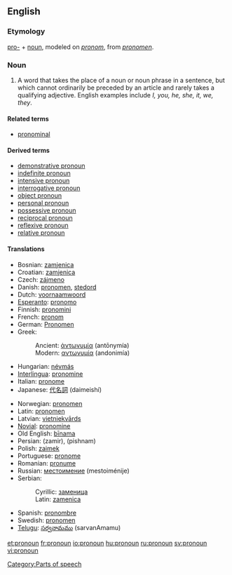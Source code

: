 ==English==
===Etymology===
[[pro-]] + [[noun]], modeled on {{MF.}} ''[[pronom]]'', from {{L.}} ''[[pronomen]]''.
===Noun===
{{wikipedia}}
{{en-noun}}

# {{grammar}} A word that takes the place of a noun or noun phrase in a sentence, but which cannot ordinarily be preceded by an article and rarely takes a qualifying adjective. English examples include ''I, you, he, she, it, we, they''.

====Related terms====
*[[pronominal]]

====Derived terms====
*[[demonstrative pronoun]]
*[[indefinite pronoun]]
*[[intensive pronoun]]
*[[interrogative pronoun]]
*[[object pronoun]]
*[[personal pronoun]]
*[[possessive pronoun]]
*[[reciprocal pronoun]]
*[[reflexive pronoun]]
*[[relative pronoun]]

====Translations====
{{top}}
*Bosnian: [[zamjenica#Bosnian|zamjenica]] {{f}}
*Croatian: [[zamjenica#Croatian|zamjenica]] {{f}}
*Czech: [[zájmeno]] {{n}}
*Danish: [[pronomen]], [[stedord]]
*Dutch: [[voornaamwoord]] {{n}}
*[[Esperanto]]: [[pronomo]]
*Finnish: [[pronomini]]
*French: [[pronom]] {{m}}
*German: [[Pronomen]] {{n}}
*Greek:
*:Ancient: [[ἀντωνυμία]] (antōnymía) {{f}}
*:Modern: [[αντωνυμία]] (andonimía) {{f}}
*Hungarian: [[névmás]]
*[[Interlingua]]: [[pronomine]]
*Italian: [[pronome]] {{m}}
*Japanese: [[代名詞]] (daimeishí)
{{mid}}
*Norwegian: [[pronomen]]
*Latin: [[pronomen]] {{n}}
*Latvian: [[vietniekvārds]] {{m}}
*[[Novial]]: [[pronomine]]
*Old English: [[binama|bīnama]] {{m}}
*Persian: {{FAchar|[[ضمیر]]}} (zamir), {{FAchar|[[پیشنام]]}} (pishnam)
*Polish: [[zaimek]] {{m}}
*Portuguese: [[pronome]] {{m}}
*Romanian: [[pronume]] {{n}}
*Russian: [[местоимение]] (mestoiménije) {{n}}
*Serbian:
*:Cyrillic: [[заменица#Serbian|заменица]] {{f}}
*:Latin: [[zamenica#Serbian|zamenica]] {{f}}
*Spanish: [[pronombre]] {{m}}
*Swedish: [[pronomen]]
*[[Telugu]]: [[సర్వనామము]] (sarvanAmamu)
{{bottom}}

[[Category:Parts of speech]]

[[et:pronoun]]
[[fr:pronoun]]
[[io:pronoun]]
[[hu:pronoun]]
[[ru:pronoun]]
[[sv:pronoun]]
[[vi:pronoun]]